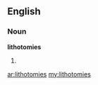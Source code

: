 ==English==
===Noun===
'''lithotomies'''

# {{plural of|[[lithotomy]]}}

[[ar:lithotomies]]
[[my:lithotomies]]